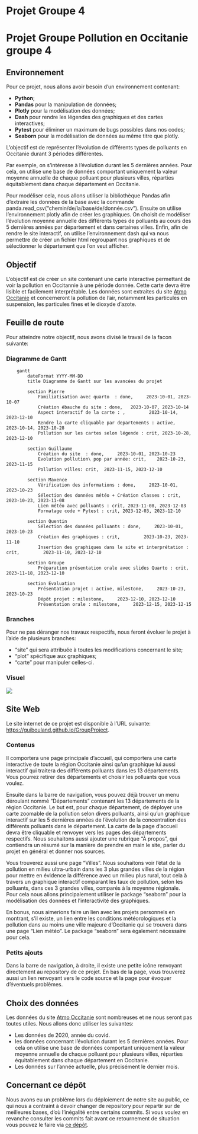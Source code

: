 # Projet Groupe 4
# Projet Groupe Pollution en Occitanie groupe 4
## Environnement
Pour ce projet, nous allons avoir besoin d'un environnement contenant:

* **Python**;
* **Pandas** pour la manipulation de données;
* **Plotly** pour la modélisation des données;
* **Dash** pour rendre les légendes des graphiques et des cartes interactives;
* **Pytest** pour éliminer un maximum de bugs possibles dans nos codes;
* **Seaborn** pour la modélisation de données au même titre que plotly.

L'objectif est de représenter l'évolution de différents types de polluants en Occitanie durant 3 périodes différentes.

Par exemple, on s'intéresse à l'évolution durant les 5 dernières années. Pour cela, on utilise une base de données comportant uniquement la valeur moyenne annuelle de chaque polluant pour plusieurs villes, réparties équitablement dans chaque département en Occitanie. 

Pour modéliser cela, nous allons utiliser la bibliothèque Pandas afin d'extraire les données de la base avec la commande panda.read_csv("chemin/de/la/base/de/donnée.csv").
Ensuite on utilise l'environnement plotly afin de créer les graphiques. On choisit de modéliser l'évolution moyenne annuelle des différents types de polluants au cours des 5 dernières années par département et dans certaines villes. 
Enfin, afin de rendre le site interactif, on utilise l'environnement dash qui va nous permettre de créer un fichier html regroupant nos graphiques et de sélectionner le département que l'on veut afficher.

## Objectif
L'objectif est de créer un site contenant une carte interactive permettant de voir la pollution en Occitannie à une période donnée. Cette carte devra être lisible et facilement interprétable.
Les données sont extraites du site [Atmo Occitanie](https://data-atmo-occitanie.opendata.arcgis.com/pages/liste-des-flux) et concerneront la pollution de l'air, notamment les particules en suspension, les particules fines et le dioxyde d'azote.

## Feuille de route
Pour atteindre notre objectif, nous avons divisé le travail de la facon suivante: 

### Diagramme de Gantt
```mermaid
    gantt
        dateFormat YYYY-MM-DD
        title Diagramme de Gantt sur les avancées du projet
        
        section Pierre
            Familiatisation avec quarto  : done,     2023-10-01, 2023-10-07
            Création ébauche du site : done,   2023-10-07, 2023-10-14
            Aspect interactif de la carte : ,         2023-10-14, 2023-12-10
            Rendre la carte cliquable par departements : active,  2023-10-14, 2023-10-28
            Pollution sur les cartes selon légende : crit, 2023-10-28, 2023-12-10
            
        section Guillaume
            Création du site  : done,     2023-10-01, 2023-10-23
            Evolution pollution\ pop par année: crit,    2023-10-23, 2023-11-15
            Pollution villes: crit,  2023-11-15, 2023-12-10
            
        section Maxence
            Vérification des informations : done,     2023-10-01, 2023-10-23
            Sélection des données météo + Création classes : crit,         2023-10-23, 2023-11-08
            Lien météo avec polluants : crit, 2023-11-08, 2023-12-03
            Formatage code + Pytest : crit, 2023-12-03, 2023-12-10
            
        section Quentin
            Sélection des données polluants : done,     2023-10-01, 2023-10-23
            Création des graphiques : crit,         2023-10-23, 2023-11-10
            Insertion des graphiques dans le site et interprétation : crit,         2023-11-10, 2023-12-10
            
        section Groupe
            Préparation présentation orale avec slides Quarto : crit, 2023-11-18, 2023-12-10
        
        section Evaluation
            Présentation projet : active, milestone,     2023-10-23, 2023-10-23
            Dépôt projet : milestone,     2023-12-10, 2023-12-10
            Présentation orale : milestone,     2023-12-15, 2023-12-15

```

### Branches
Pour ne pas déranger nos travaux respectifs, nous feront évoluer le projet à l'aide de plusieurs branches:

* "site" qui sera attribuée à toutes les modifications concernant le site;
* "plot" spécifique aux graphiques;
* "carte" pour manipuler celles-ci.

### Visuel
![](objectifSchema.png)

## Site Web
Le site internet de ce projet est disponible à l'URL suivante: [https://guibouland.github.io/GroupProject](https://guibouland.github.io/GroupProject/).

### Contenus
Il comportera une page principale d'accueil, qui comportera une carte interactive de toute la région Occitanie ainsi qu'un graphique lui aussi interactif qui traitera des différents polluants dans les 13 départements. Vous pourrez retirer des départements et choisir les polluants que vous voulez.

Ensuite dans la barre de navigation, vous pouvez déjà trouver un menu déroulant nommé "Départements" contenant les 13 départements de la région Occitanie. Le but est, pour chaque département, de déployer une carte zoomable de la pollution selon divers polluants, ainsi qu'un graphique interactif sur les 5 dernières années de l'évolution de la concentration des différents polluants dans le département.
La carte de la page d'accueil devra être cliquable et renvoyer vers les pages des départements respectifs.
Nous souhaitons aussi ajouter une rubrique "À propos", qui contiendra un résumé sur la manière de prendre en main le site, parler du projet en général et donner nos sources.

Vous trouverez aussi une page "Villes". Nous souhaitons voir l'état de la pollution en milieu ultra-urbain dans les 3 plus grandes villes de la région pour mettre en évidence la différence avec un milieu plus rural, tout cela à travers un graphique interactif comparant les taux de pollution, selon les polluants, dans ces 3 grandes villes, comparés à la moyenne régionale. Pour cela nous allons principalement utiliser le package "seaborn" pour la modélisation des données et l'interactivité des graphiques.

En bonus, nous aimerions faire un lien avec les projets personnels en montrant, s'il existe, un lien entre les conditions météorologiques et la pollution dans au moins une ville majeure d'Occitanie qui se trouvera dans une page "Lien météo". Le package "seaborn" sera également nécessaire pour cela.

### Petits ajouts
Dans la barre de navigation, à droite, il existe une petite icône renvoyant directement au repository de ce projet. En bas de la page, vous trouverez aussi un lien renvoyant vers le code source et la page pour évoquer d'éventuels problèmes.


## Choix des données
Les données du site [Atmo Occitanie](https://data-atmo-occitanie.opendata.arcgis.com/pages/liste-des-flux) sont nombreuses et ne nous seront pas toutes utiles. Nous allons donc utiliser les suivantes:

* Les données de 2020, année du covid.
* les données concernant l'évolution durant les 5 dernières années. Pour cela on utilise une base de données comportant uniquement la valeur moyenne annuelle de chaque polluant pour plusieurs villes, réparties équitablement dans chaque département en Occitanie. 
* Les données sur l'année actuelle, plus précisément le dernier mois.

## Concernant ce dépôt
Nous avons eu un problème lors du déploiement de notre site au public, ce qui nous a contraint à devoir changer de repository pour repartir sur de meilleures bases, d'où l'inégalité entre certains commits. Si vous voulez en revanche consulter les commits fait avant ce retournement de situation vous pouvez le faire via [ce dépôt](https://github.com/guibouland/ProjetGroupe.git).


